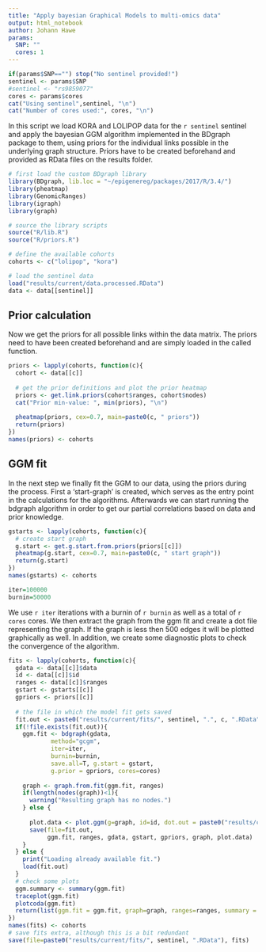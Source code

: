 ```yaml
---
title: "Apply bayesian Graphical Models to multi-omics data"
output: html_notebook
author: Johann Hawe
params:
  SNP: ""
  cores: 1
---
```

```r
if(params$SNP=="") stop("No sentinel provided!")
sentinel <- params$SNP
#sentinel <- "rs9859077"
cores <- params$cores
cat("Using sentinel",sentinel, "\n")
cat("Number of cores used:", cores, "\n")
```

In this script we load KORA and LOLIPOP data for the `r sentinel` sentinel and 
apply the bayesian GGM algorithm implemented in the BDgraph package to them, 
using priors for the individual links possible in the underlying graph structure. 
Priors have to be created beforehand and provided as RData files on the results folder.

```r
# first load the custom BDgraph library
library(BDgraph, lib.loc = "~/epigenereg/packages/2017/R/3.4/")
library(pheatmap)
library(GenomicRanges)
library(igraph)
library(graph)

# source the library scripts
source("R/lib.R")
source("R/priors.R")

# define the available cohorts
cohorts <- c("lolipop", "kora")

# load the sentinel data
load("results/current/data.processed.RData")
data <- data[[sentinel]]
```

## Prior calculation
Now we get the priors for all possible links within the data matrix. The priors
need to have been created beforehand and are simply loaded in the called function.

```r
priors <- lapply(cohorts, function(c){
  cohort <- data[[c]]
  
  # get the prior definitions and plot the prior heatmap
  priors <- get.link.priors(cohort$ranges, cohort$nodes)
  cat("Prior min-value: ", min(priors), "\n")
  
  pheatmap(priors, cex=0.7, main=paste0(c, " priors"))
  return(priors)
})
names(priors) <- cohorts
```

## GGM fit
In the next step we finally fit the GGM to our data, using the priors during 
the process. First a 'start-graph' is created, which serves as the entry point
in the calculations for the algorithms. Afterwards we can start running the 
bdgraph algorithm in order to get our partial correlations based on data and prior knowledge. 

```r
gstarts <- lapply(cohorts, function(c){
  # create start graph
  g.start <- get.g.start.from.priors(priors[[c]])
  pheatmap(g.start, cex=0.7, main=paste0(c, " start graph"))
  return(g.start)
})
names(gstarts) <- cohorts
```

```r
iter=100000
burnin=50000
```
We use `r iter` iterations with a burnin of `r burnin` as well as a total of
`r cores` cores. We then extract the graph from the ggm fit and create a dot file
representing the graph. If the graph is less then 500 edges it will be plotted graphically
as well.
In addition, we create some diagnostic plots to check the convergence of the 
algorithm.

```r
fits <- lapply(cohorts, function(c){
  gdata <- data[[c]]$data
  id <- data[[c]]$id
  ranges <- data[[c]]$ranges
  gstart <- gstarts[[c]]
  gpriors <- priors[[c]]
  
  # the file in which the model fit gets saved
  fit.out <- paste0("results/current/fits/", sentinel, ".", c, ".RData")
  if(!file.exists(fit.out)){
    ggm.fit <- bdgraph(gdata, 
            method="gcgm", 
            iter=iter, 
            burnin=burnin,
            save.all=T, g.start = gstart,
            g.prior = gpriors, cores=cores)
    
    graph <- graph.from.fit(ggm.fit, ranges)
    if(length(nodes(graph))<1){
      warning("Resulting graph has no nodes.")
    } else {
      
      plot.data <- plot.ggm(g=graph, id=id, dot.out = paste0("results/current/fits/", sentinel, ".", c, ".dot"))
      save(file=fit.out, 
           ggm.fit, ranges, gdata, gstart, gpriors, graph, plot.data)
    }
  } else {
    print("Loading already available fit.")
    load(fit.out)
  }
  # check some plots
  ggm.summary <- summary(ggm.fit)
  traceplot(ggm.fit)
  plotcoda(ggm.fit)
  return(list(ggm.fit = ggm.fit, graph=graph, ranges=ranges, summary = ggm.summary))
})
names(fits) <- cohorts
# save fits extra, although this is a bit redundant
save(file=paste0("results/current/fits/", sentinel, ".RData"), fits)
```
